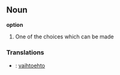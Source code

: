 ==Noun==
'''option'''
# One of the choices which can be made

===Translations===
*{{fi}}: [[vaihtoehto]]